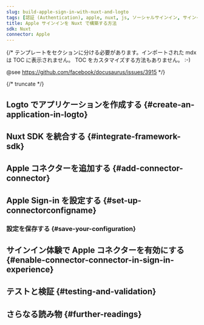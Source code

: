 ```yaml
---
slug: build-apple-sign-in-with-nuxt-and-logto
tags: [認証 (Authentication), apple, nuxt, js, ソーシャルサインイン, サインイン, ログイン]
title: Apple サインインを Nuxt で構築する方法
sdk: Nuxt
connector: Apple
---
```


{/*
  テンプレートをセクションに分ける必要があります。インポートされた mdx は TOC に表示されません。
  TOC をカスタマイズする方法もありません。 :-)

  @see https://github.com/facebook/docusaurus/issues/3915
*/}




{/* truncate */}

<Intro connector={connector} sdk="Nuxt" link="https://nuxt.com" />

## Logto でアプリケーションを作成する \{#create-an-application-in-logto}

<CreateApplication type="従来型 Web" framework="Nuxt" />

## Nuxt SDK を統合する \{#integrate-framework-sdk}

<IntegrateSdk />

## Apple コネクターを追加する \{#add-connector-connector}

<AddSocialConnector connector={connector} framework="Nuxt" />

## Apple Sign-in を設定する \{#set-up-connectorconfigname}

<ConnectorGuide />

### 設定を保存する \{#save-your-configuration}

<SaveYourConfiguration connector={connector} />

## サインイン体験で Apple コネクターを有効にする \{#enable-connector-connector-in-sign-in-experience}

<EnableSocialConnector connector={connector} />

## テストと検証 \{#testing-and-validation}

<TestingAndValidation connector={connector} sdk="Nuxt" />

## さらなる読み物 \{#further-readings}

<FurtherReadings />

